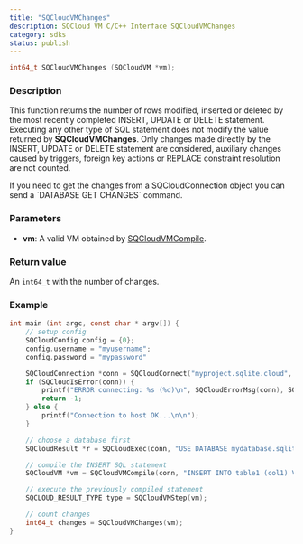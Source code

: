 ```yaml
---
title: "SQCloudVMChanges"
description: SQCloud VM C/C++ Interface SQCloudVMChanges
category: sdks
status: publish
---
```


```c
int64_t SQCloudVMChanges (SQCloudVM *vm);
```

### Description
This function returns the number of rows modified, inserted or deleted by the most recently completed INSERT, UPDATE or DELETE statement. Executing any other type of SQL statement does not modify the value returned by **SQCloudVMChanges**. Only changes made directly by the INSERT, UPDATE or DELETE statement are considered, auxiliary changes caused by triggers, foreign key actions or REPLACE constraint resolution are not counted.

<Callout type="warning" title="Count changes without a VM">
If you need to get the changes from a SQCloudConnection object you can send a `DATABASE GET CHANGES` command.
</Callout>

### Parameters
* **vm**: A valid VM obtained by [SQCloudVMCompile](/docs/sdk/c/sqcloudvmcompile).


### Return value
An `int64_t` with the number of changes.

### Example
```c
int main (int argc, const char * argv[]) {
    // setup config
    SQCloudConfig config = {0};
    config.username = "myusername";
    config.password = "mypassword"

    SQCloudConnection *conn = SQCloudConnect("myproject.sqlite.cloud", SQCLOUD_DEFAULT_PORT, &config);
    if (SQCloudIsError(conn)) {
        printf("ERROR connecting: %s (%d)\n", SQCloudErrorMsg(conn), SQCloudErrorCode(conn));
        return -1;
    } else {
        printf("Connection to host OK...\n\n");
    }

    // choose a database first
    SQCloudResult *r = SQCloudExec(conn, "USE DATABASE mydatabase.sqlite;");

    // compile the INSERT SQL statement
    SQCloudVM *vm = SQCloudVMCompile(conn, "INSERT INTO table1 (col1) VALUES ('Hello World');", -1, NULL);

    // execute the previously compiled statement
    SQCLOUD_RESULT_TYPE type = SQCloudVMStep(vm);

    // count changes
    int64_t changes = SQCloudVMChanges(vm);
}
```